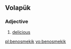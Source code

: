 ==Volapük==

===Adjective===
{{head|vo|adjective}}

# [[delicious]]

[[pl:benosmekik]]
[[vo:benosmekik]]